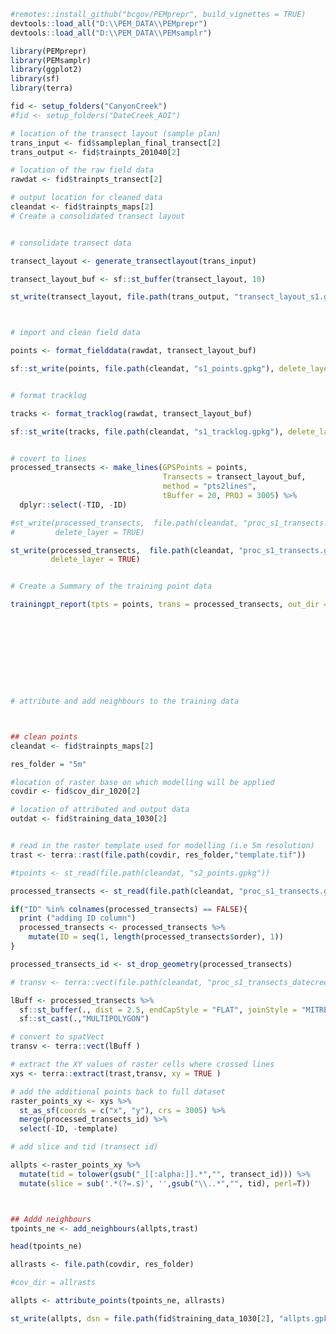 
```r
#remotes::install_github("bcgov/PEMprepr", build_vignettes = TRUE)
devtools::load_all("D:\\PEM_DATA\\PEMprepr")
devtools::load_all("D:\\PEM_DATA\\PEMsamplr")

library(PEMprepr)
library(PEMsamplr)
library(ggplot2)
library(sf)
library(terra)

fid <- setup_folders("CanyonCreek")
#fid <- setup_folders("DateCreek_AOI")

# location of the transect layout (sample plan)
trans_input <- fid$sampleplan_final_transect[2]
trans_output <- fid$trainpts_201040[2]

# location of the raw field data
rawdat <- fid$trainpts_transect[2]

# output location for cleaned data
cleandat <- fid$trainpts_maps[2]
# Create a consolidated transect layout


# consolidate transect data

transect_layout <- generate_transectlayout(trans_input)

transect_layout_buf <- sf::st_buffer(transect_layout, 10)

st_write(transect_layout, file.path(trans_output, "transect_layout_s1.gpkg"), delete_layer = TRUE)



# import and clean field data

points <- format_fielddata(rawdat, transect_layout_buf)

sf::st_write(points, file.path(cleandat, "s1_points.gpkg"), delete_layer = TRUE)


# format tracklog

tracks <- format_tracklog(rawdat, transect_layout_buf)

sf::st_write(tracks, file.path(cleandat, "s1_tracklog.gpkg"), delete_layer = TRUE)


# covert to lines
processed_transects <- make_lines(GPSPoints = points,
                                  Transects = transect_layout_buf,
                                  method = "pts2lines",
                                  tBuffer = 20, PROJ = 3005) %>%
  dplyr::select(-TID, -ID)

#st_write(processed_transects,  file.path(cleandat, "proc_s1_transects.gpkg"),
#         delete_layer = TRUE)

st_write(processed_transects,  file.path(cleandat, "proc_s1_transects.gpkg"),
         delete_layer = TRUE)


# Create a Summary of the training point data

trainingpt_report(tpts = points, trans = processed_transects, out_dir = cleandat)










# attribute and add neighbours to the training data



## clean points
cleandat <- fid$trainpts_maps[2]

res_folder = "5m"

#location of raster base on which modelling will be applied
covdir <- fid$cov_dir_1020[2]

# location of attributed and output data
outdat <- fid$training_data_1030[2]


# read in the raster template used for modelling (i.e 5m resolution)
trast <- terra::rast(file.path(covdir, res_folder,"template.tif"))

#tpoints <- st_read(file.path(cleandat, "s2_points.gpkg"))

processed_transects <- st_read(file.path(cleandat, "proc_s1_transects.gpkg"))

if("ID" %in% colnames(processed_transects) == FALSE){
  print ("adding ID column")
  processed_transects <- processed_transects %>%
    mutate(ID = seq(1, length(processed_transects$order), 1))
}

processed_transects_id <- st_drop_geometry(processed_transects)

# transv <- terra::vect(file.path(cleandat, "proc_s1_transects_datecreek.gpkg"))

lBuff <- processed_transects %>%
  sf::st_buffer(., dist = 2.5, endCapStyle = "FLAT", joinStyle = "MITRE") %>%
  sf::st_cast(.,"MULTIPOLYGON")

# convert to spatVect
transv <- terra::vect(lBuff )

# extract the XY values of raster cells where crossed lines
xys <- terra::extract(trast,transv, xy = TRUE )

# add the additional points back to full dataset
raster_points_xy <- xys %>%
  st_as_sf(coords = c("x", "y"), crs = 3005) %>%
  merge(processed_transects_id) %>%
  select(-ID, -template)

# add slice and tid (transect id)

allpts <-raster_points_xy %>%
  mutate(tid = tolower(gsub("_[[:alpha:]].*","", transect_id))) %>%
  mutate(slice = sub('.*(?=.$)', '',gsub("\\..*","", tid), perl=T))



## Addd neighbours
tpoints_ne <- add_neighbours(allpts,trast)

head(tpoints_ne)

allrasts <- file.path(covdir, res_folder)

#cov_dir = allrasts

allpts <- attribute_points(tpoints_ne, allrasts)

st_write(allpts, dsn = file.path(fid$training_data_1030[2], "allpts.gpkg"), delete_layer = TRUE)

```
